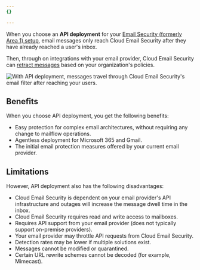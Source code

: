 ```yaml
---
{}

---
```


When you choose an **API deployment** for your [Email Security (formerly Area 1) setup](/email-security/deployment/), email messages only reach Cloud Email Security after they have already reached a user's inbox.

Then, through on integrations with your email provider, Cloud Email Security can [retract messages](/email-security/email-configuration/retract-settings/) based on your organization's policies.

![With API deployment, messages travel through Cloud Email Security's email filter after reaching your users.](~/assets/images/email-security/deployment/api-setup/api-deployment-diagram.png)

## Benefits

When you choose API deployment, you get the following benefits:

* Easy protection for complex email architectures, without requiring any change to mailflow operations.
* Agentless deployment for Microsoft 365 and Gmail.
* The initial email protection measures offered by your current email provider.

## Limitations

However, API deployment also has the following disadvantages:

* Cloud Email Security is dependent on your email provider's API infrastructure and outages will increase the message dwell time in the inbox.
* Cloud Email Security requires read and write access to mailboxes.
* Requires API support from your email provider (does not typically support on-premise providers).
* Your email provider may throttle API requests from Cloud Email Security.
* Detection rates may be lower if multiple solutions exist.
* Messages cannot be modified or quarantined.
* Certain URL rewrite schemes cannot be decoded (for example, Mimecast).
